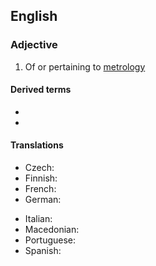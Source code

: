 ==English==

===Adjective===
{{en-adj}}

# Of or pertaining to [[metrology]]

====Derived terms====
* {{l|en|metrologically}}
* {{l|en|nanometrological}}

====Translations====
{{trans-top|of or pertaining to metrology}}
* Czech: {{t|cs|metrologický|m}}
* Finnish: {{t|fi|metrologinen}}
* French: {{t+|fr|métrologique}}
* German: {{t+|de|metrologisch}}
{{trans-mid}}
* Italian: {{t+|it|metrologico}}
* Macedonian: {{t|mk|метролошки|m|tr=metrolóški}}
* Portuguese: {{t|pt|metrológico}}
* Spanish: {{t|es|metrológico}}
{{trans-bottom}}